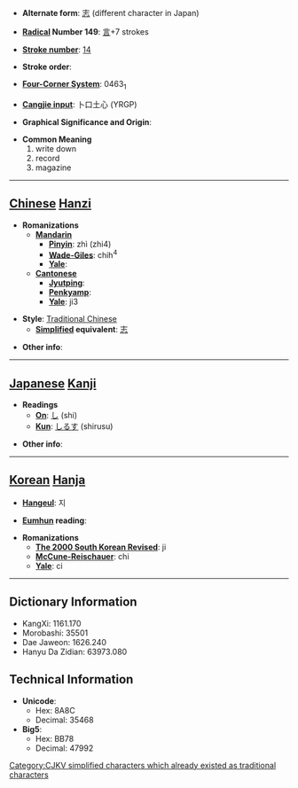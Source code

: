 * '''Alternate form''': [[志]] (different character in Japan)

* '''[[Wiktionary:Chinese radical index| Radical]] Number 149''': [[Wiktionary:Chinese radical index 言|言]]+7 strokes

* '''[[Wiktionary:Chinese total strokes index|Stroke number]]''': [[Wiktionary:Chinese total strokes index 14|14]]

* '''Stroke order''': 

* '''[[Wiktionary:Chinese four corner index|Four-Corner System]]''': 0463<sub>1</sub>

* '''[[Wiktionary:Chinese Cangjie index|Cangjie input]]''': 卜口土心 (YRGP)

* '''Graphical Significance and Origin''': 

* '''Common Meaning'''
*#write down
*# record
*# magazine


----

== [[Chinese]] [[Hanzi]] ==

* '''Romanizations'''
** '''[[Mandarin]]'''
*** '''[[Pinyin]]''': zhì (zhi4)
*** '''[[Wade-Giles]]''': chih<sup>4</sup>
*** '''[[Yale]]''': 
** '''[[Cantonese]]'''
*** '''[[Jyutping]]''':
*** '''[[Penkyamp]]''': 
*** '''[[Yale]]''': ji3

* '''Style''': [[Traditional Chinese]] 
** '''[[Simplified Chinese|Simplified]] equivalent''': [[志]]

* '''Other info''': 

----

== [[Japanese]] [[Kanji]] ==

* '''Readings'''
** '''[[On]]''': [[し]] (shi)
** '''[[Kun]]''': [[しるす]] (shirusu)

* '''Other info''':  

----

== [[Korean]] [[Hanja]] ==

* '''[[Hangeul]]''': 지

* '''[[Eumhun]] reading''': 

* '''Romanizations'''
** '''[[The 2000 South Korean Revised Romanization|The 2000 South Korean Revised]]''': ji
** '''[[McCune-Reischauer]]''': chi
** '''[[Yale]]''': ci

----

== Dictionary Information ==

* KangXi: 1161.170
* Morobashi: 35501
* Dae Jaweon: 1626.240
* Hanyu Da Zidian: 63973.080

== Technical Information ==

* '''Unicode''':
** Hex: 8A8C
** Decimal: 35468
* '''Big5''':
** Hex: BB78
** Decimal: 47992

[[Category:CJKV simplified characters which already existed as traditional characters]]
